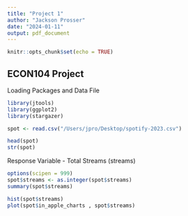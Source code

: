 ```yaml
---
title: "Project 1"
author: "Jackson Prosser"
date: "2024-01-11"
output: pdf_document
---
```


```r
knitr::opts_chunk$set(echo = TRUE)
```

## ECON104 Project

Loading Packages and Data File

```r
library(jtools)
library(ggplot2)
library(stargazer)

spot <- read.csv("/Users/jpro/Desktop/spotify-2023.csv")
```

```r
head(spot)
str(spot)
```

Response Variable - Total Streams (streams)

```r
options(scipen = 999)
spot$streams <- as.integer(spot$streams)
summary(spot$streams)
```
```r
hist(spot$streams)
plot(spot$in_apple_charts , spot$streams)
```
